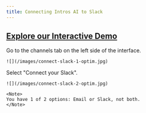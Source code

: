 ```yaml
---
title: Connecting Intros AI to Slack
---
```


[Explore our Interactive Demo](https://intros-ai.navattic.com/z8oi03qo)
-----------------------------------------------------------

<Steps>
  <Step title="Channels">
    Go to the channels tab on the left side of the interface.

    ![](/images/connect-slack-1-optim.jpg)
  </Step>
  <Step title="Connect your Slack">
    Select "Connect your Slack".

    ![](/images/connect-slack-2-optim.jpg)

    <Note>
    You have 1 of 2 options: Email or Slack, not both.
    </Note>
  </Step>
</Steps>
